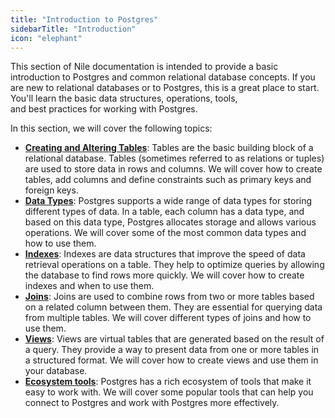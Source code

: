 ```yaml
---
title: "Introduction to Postgres"
sidebarTitle: "Introduction"
icon: "elephant"
---
```


This section of Nile documentation is intended to provide a basic introduction to Postgres and common relational database concepts.
If you are new to relational databases or to Postgres, this is a great place to start. You'll learn the basic data structures, operations, tools,  
and best practices for working with Postgres.

In this section, we will cover the following topics:

- [**Creating and Altering Tables**](postgres/createtable): Tables are the basic building block of a relational database. Tables (sometimes referred to as relations or tuples) are used to store data in rows and columns.
  We will cover how to create tables, add columns and define constraints such as primary keys and foreign keys.
- [**Data Types**](postgres/datatype/): Postgres supports a wide range of data types for storing different types of data. In a table, each column has a data type, and based on this data type, Postgres allocates storage and allows various operations.
  We will cover some of the most common data types and how to use them.
- [**Indexes**](postgres/indexes): Indexes are data structures that improve the speed of data retrieval operations on a table. They help to optimize queries by
  allowing the database to find rows more quickly. We will cover how to create indexes and when to use them.
- [**Joins**](postgres/joins): Joins are used to combine rows from two or more tables based on a related column between them.
  They are essential for querying data from multiple tables. We will cover different types of joins and how to use them.
- [**Views**](postgres/views): Views are virtual tables that are generated based on the result of a query. They provide a way to present data from one or more tables in a structured format.
  We will cover how to create views and use them in your database.
- [**Ecosystem tools**](postgres/tools): Postgres has a rich ecosystem of tools that make it easy to work with. We will cover some popular tools that can help you connect to Postgres and work with Postgres more effectively.
